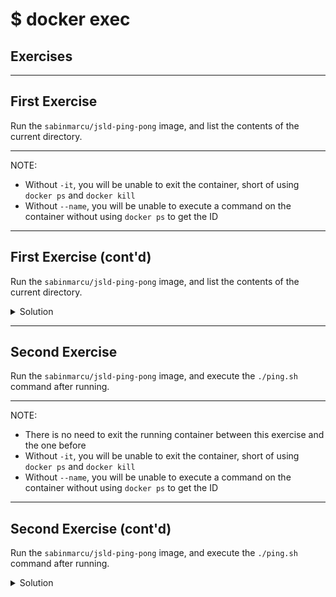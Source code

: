 <!-- Docker - Exec, Ps and Kill -->

<Layout header>

# $ docker exec

## Exercises

</Layout>

---

<Layout>

## First Exercise

Run the `sabinmarcu/jsld-ping-pong` image, and list the contents of the current directory.

</Layout>

---

<Layout>

NOTE: 
- Without `-it`, you will be unable to exit the container, short of using `docker ps` and `docker kill`
- Without `--name`, you will be unable to execute a command on the container without using `docker ps` to get the ID

</Layout>

---

<Layout>

## First Exercise (cont'd)

Run the `sabinmarcu/jsld-ping-pong` image, and list the contents of the current directory.

<details>

<summary>Solution</summary> 

```sh
$ docker run -it --name ping-pong sabinmarcu/jsld-ping-pong
$ docker exec ping-pong ls -al
```

</details>

</Layout>

---

<Layout>

## Second Exercise

Run the `sabinmarcu/jsld-ping-pong` image, and execute the `./ping.sh` command after running.

</Layout>

---

<Layout>

NOTE: 
- There is no need to exit the running container between this exercise and the one before
- Without `-it`, you will be unable to exit the container, short of using `docker ps` and `docker kill`
- Without `--name`, you will be unable to execute a command on the container without using `docker ps` to get the ID

</Layout>

---

<Layout>

## Second Exercise (cont'd)

Run the `sabinmarcu/jsld-ping-pong` image, and execute the `./ping.sh` command after running.

<details>

<summary>Solution</summary> 

```sh
$ docker run -it --name ping-pong sabinmarcu/jsld-ping-pong
$ docker exec ping-pong ./ping.sh
```

</details>

</Layout>
